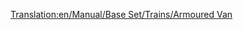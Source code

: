 [[Translation:en/Manual/Base Set/Trains/Armoured Van]]
{{es/Vagones|Imagen=[[File:en/Steeltruck.png]]
|Nombre=Vagón Blindado
|PrecioNormal=2.988 € (1.494 £)
|PesoNormal=30 / 32 t
|CapacidadNormal=20 bolsas de objetos de valor/oro/diamantes
|PrecioMono=Templado: £4.878 ($2.439)<br/>Subtropical: 2.988 € (1.494 £) 
|PesoMono=30 / 33 t
|CapacidadMono=25 bolsas de objetos de valor/oro/diamantes
|PrecioMag=Templado: £4.878 ($2.439)<br/>Subtropical: 2.988 € (1.494 £)
|PesoMag=30 / 33 t
|CapacidadMag=27 bolsas de objetos de valor/oro/diamantes
|Descripción=En el clima [[es/Manual/Clima#templado|templado]] el '''Vagón Blindado''' puede transportar [[en/Objetos de valor|objetos de valor]] entre los bancos de las ciudades con más de 1.200 habitantes. Desafortunadamente se generan pocos bancos al principio en un mapa al azar ya que las ciudades son muy pequeñas. Desde la versión 0.6.0 de OpenTTD se pueden [[es/Fundar nueva industria|fundar]] bancos en las ciudades.

En el clima [[es/Manual/Clima#Subártico|subártico]] transporta [[es/Manual/Base Set/Cargos/Oro|oro]].

En el clima [[es/Manual/Clima#Subtropical|subtropical]] transporta [[es/Manual/Base Set/Cargos/Diamantes|diamantes]].
}}